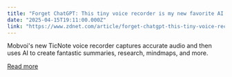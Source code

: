 ```yaml
---
title: "Forget ChatGPT: This tiny voice recorder is my new favorite AI assistant. Here's why"
date: "2025-04-15T19:11:00.000Z"
link: "https://www.zdnet.com/article/forget-chatgpt-this-tiny-voice-recorder-is-my-new-favorite-ai-assistant-heres-why/"
---
```


Mobvoi's new TicNote voice recorder captures accurate audio and then uses AI to create fantastic summaries, research, mindmaps, and more.

[Read more](https://www.zdnet.com/article/forget-chatgpt-this-tiny-voice-recorder-is-my-new-favorite-ai-assistant-heres-why/)
